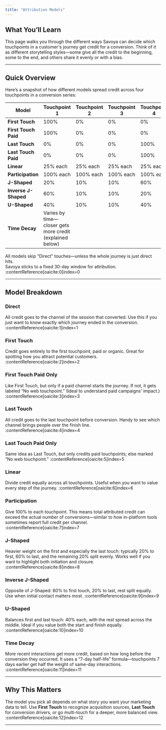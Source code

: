 ```yaml
---
title: "Attribution Models"
---
```


## What You’ll Learn

This page walks you through the different ways Savoya can decide which touchpoints in a customer's journey get credit for a conversion. Think of it as different storytelling styles—some give all the credit to the beginning, some to the end, and others share it evenly or with a bias.

---

## Quick Overview

Here’s a snapshot of how different models spread credit across four touchpoints in a conversion series:

| Model                | Touchpoint 1                                             | Touchpoint 2 | Touchpoint 3 | Touchpoint 4 |
| -------------------- | -------------------------------------------------------- | ------------ | ------------ | ------------ |
| **First Touch**      | 100%                                                     | 0%           | 0%           | 0%           |
| **First Touch Paid** | 100%                                                     | 0%           | 0%           | 0%           |
| **Last Touch**       | 0%                                                       | 0%           | 0%           | 100%         |
| **Last Touch Paid**  | 0%                                                       | 0%           | 0%           | 100%         |
| **Linear**           | 25% each                                                 | 25% each     | 25% each     | 25% each     |
| **Participation**    | 100% each                                                | 100% each    | 100% each    | 100% each    |
| **J-Shaped**         | 20%                                                      | 10%          | 10%          | 60%          |
| **Inverse J-Shaped** | 60%                                                      | 10%          | 10%          | 20%          |
| **U-Shaped**         | 40%                                                      | 10%          | 10%          | 40%          |
| **Time Decay**       | Varies by time—closer gets more credit (explained below) |              |              |              |

All models skip “Direct” touches—unless the whole journey is just direct hits.\
Savoya sticks to a fixed 30-day window for attribution. :contentReference[oaicite:0]index=0

---

## Model Breakdown

### **Direct**

All credit goes to the channel of the session that converted. Use this if you just want to know exactly which journey ended in the conversion. :contentReference[oaicite:1]index=1

### **First Touch**

Credit goes entirely to the first touchpoint, paid or organic. Great for spotting how you attract potential customers. :contentReference[oaicite:2]index=2

### **First Touch Paid Only**

Like First Touch, but only if a paid channel starts the journey. If not, it gets labeled “No web touchpoint.” (Ideal to understand paid campaigns' impact.) :contentReference[oaicite:3]index=3

### **Last Touch**

All credit goes to the last touchpoint before conversion. Handy to see which channel brings people over the finish line. :contentReference[oaicite:4]index=4

### **Last Touch Paid Only**

Same idea as Last Touch, but only credits paid touchpoints; else marked “No web touchpoint.” :contentReference[oaicite:5]index=5

### **Linear**

Divide credit equally across all touchpoints. Useful when you want to value every step of the journey. :contentReference[oaicite:6]index=6

### **Participation**

Give 100% to each touchpoint. This means total attributed credit can exceed the actual number of conversions—similar to how in-platform tools sometimes report full credit per channel. :contentReference[oaicite:7]index=7

### **J-Shaped**

Heavier weight on the first and especially the last touch: typically 20% to first, 60% to last, and the remaining 20% split evenly. Works well if you want to highlight both initiation and closure. :contentReference[oaicite:8]index=8

### **Inverse J-Shaped**

Opposite of J-Shaped: 60% to first touch, 20% to last, rest split equally. Use when initial contact matters most. :contentReference[oaicite:9]index=9

### **U-Shaped**

Balances first and last touch: 40% each, with the rest spread across the middle. Ideal if you value both the start and finish equally. :contentReference[oaicite:10]index=10

### **Time Decay**

More recent interactions get more credit, based on how long before the conversion they occurred. It uses a “7-day half-life” formula—touchpoints 7 days earlier get half the weight of same-day interactions. :contentReference[oaicite:11]index=11

---

## Why This Matters

The model you pick all depends on what story you want your marketing data to tell. Use **First Touch** to recognize acquisition sources, **Last Touch** for conversion drivers, or go multi-touch for a deeper, more balanced view. :contentReference[oaicite:12]index=12

---
